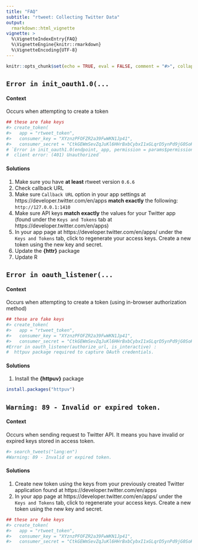 ```yaml
---
title: "FAQ"
subtitle: "rtweet: Collecting Twitter Data"
output:
  rmarkdown::html_vignette
vignette: >
  %\VignetteIndexEntry{FAQ}
  %\VignetteEngine{knitr::rmarkdown}
  %\VignetteEncoding{UTF-8}
---
```


```r
knitr::opts_chunk$set(echo = TRUE, eval = FALSE, comment = "#>", collapse = TRUE)
```

## `Error in init_oauth1.0(...`

#### Context

Occurs when attempting to create a token

```r
## these are fake keys
#> create_token(
#>   app = "rtweet_token",
#>   consumer_key = "XYznzPFOFZR2a39FwWKN1Jp41",
#>   consumer_secret = "CtkGEWmSevZqJuKl6HHrBxbCybxI1xGLqrD5ynPd9jG0SoHZbD")
# `Error in init_oauth1.0(endpoint, app, permission = params$permission) :
#  client error: (401) Unauthorized`
```

#### Solutions

1. Make sure you have **at least** rtweet version `0.6.6`
1. Check callback URL
1. Make sure `Callback URL` option in your app settings at https://developer.twitter.com/en/apps **match exactly** the following: `http://127.0.0.1:1410`
1. Make sure API keys **match exactly** the values for your Twitter app (found under the `Keys and Tokens` tab at https://developer.twitter.com/en/apps)
1. In your app page at https://developer.twitter.com/en/apps/ under the `Keys and Tokens` tab, click to regenerate your access keys. Create a new token using the new key and secret.
1. Update the **{httr}** package
1. Update R


## `Error in oauth_listener(...`

#### Context

Occurs when attempting to create a token (using in-browser authorization method)

```r
## these are fake keys
#> create_token(
#>   app = "rtweet_token",
#>   consumer_key = "XYznzPFOFZR2a39FwWKN1Jp41",
#>   consumer_secret = "CtkGEWmSevZqJuKl6HHrBxbCybxI1xGLqrD5ynPd9jG0SoHZbD")
#Error in oauth_listener(authorize_url, is_interactive) :
#  httpuv package required to capture OAuth credentials.
```

#### Solutions
1. Install the **{httpuv}** package

```r
install.packages("httpuv")
```

## `Warning: 89 - Invalid or expired token.`

#### Context

Occurs when sending request to Twitter API. It means you have invalid or expired keys stored in access token.

```r
#> search_tweets("lang:en")
#Warning: 89 - Invalid or expired token.
```

#### Solutions
1. Create new token using the keys from your previously created Twitter application found at https://developer.twitter.com/en/apps
1. In your app page at https://developer.twitter.com/en/apps/ under the `Keys and Tokens` tab, click to regenerate your access keys. Create a new token using the new key and secret.

```r
## these are fake keys
#> create_token(
#>   app = "rtweet_token",
#>   consumer_key = "XYznzPFOFZR2a39FwWKN1Jp41",
#>   consumer_secret = "CtkGEWmSevZqJuKl6HHrBxbCybxI1xGLqrD5ynPd9jG0SoHZbD")
```
